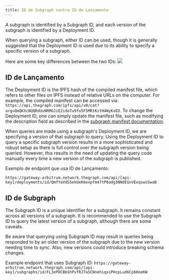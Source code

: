 ```yaml
---
title: ID de Subgraph contra ID de Lançamento
---
```


A subgraph is identified by a Subgraph ID, and each version of the subgraph is identified by a Deployment ID.

When querying a subgraph, either ID can be used, though it is generally suggested that the Deployment ID is used due to its ability to specify a specific version of a subgraph.

Here are some key differences between the two IDs: ![](/img/subgraph-id-vs-deployment-id.png)

## ID de Lançamento

The Deployment ID is the IPFS hash of the compiled manifest file, which refers to other files on IPFS instead of relative URLs on the computer. For example, the compiled manifest can be accessed via: `https://api.thegraph.com/ipfs/api/v0/cat?arg=QmQKXcNQQRdUvNRMGJiE2idoTu9fo5F5MRtKztH4WyKxED`. To change the Deployment ID, one can simply update the manifest file, such as modifying the description field as described in the [subgraph manifest documentation](https://github.com/graphprotocol/graph-node/blob/master/docs/subgraph-manifest.md#13-top-level-api).

When queries are made using a subgraph's Deployment ID, we are specifying a version of that subgraph to query. Using the Deployment ID to query a specific subgraph version results in a more sophisticated and robust setup as there is full control over the subgraph version being queried. However, this results in the need of updating the query code manually every time a new version of the subgraph is published.

Exemplo de endpoint que usa ID de Lançamento:

`https://gateway-arbitrum.network.thegraph.com/api/[api-key]/deployments/id/QmfYaVdSSekUeK6expfm47tP8adg3NNdEGnVExqswsSwaB`

## ID de Subgraph

The Subgraph ID is a unique identifier for a subgraph. It remains constant across all versions of a subgraph. It is recommended to use the Subgraph ID to query the latest version of a subgraph, although there are some caveats.

Be aware that querying using Subgraph ID may result in queries being responded to by an older version of the subgraph due to the new version needing time to sync. Also, new versions could introduce breaking schema changes.

Example endpoint that uses Subgraph ID: `https://gateway-arbitrum.network.thegraph.com/api/[api-key]/subgraphs/id/FL3ePDCBbShPvfRJTaSCNnehiqxsPHzpLud6CpbHoeKW`
